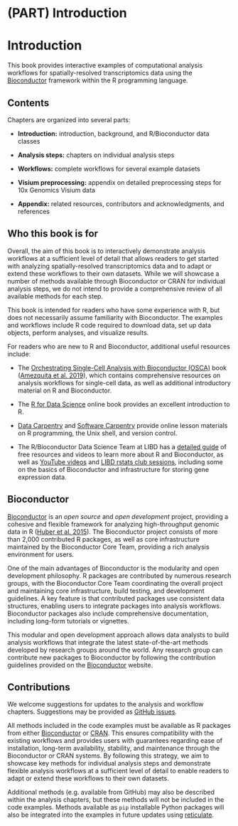 # (PART) Introduction {-}

# Introduction

This book provides interactive examples of computational analysis workflows for spatially-resolved transcriptomics data using the [Bioconductor](http://bioconductor.org/) framework within the R programming language.


## Contents

Chapters are organized into several parts:

- **Introduction:** introduction, background, and R/Bioconductor data classes

- **Analysis steps:** chapters on individual analysis steps

- **Workflows:** complete workflows for several example datasets

- **Visium preprocessing:** appendix on detailed preprocessing steps for 10x Genomics Visium data

- **Appendix:** related resources, contributors and acknowledgments, and references


## Who this book is for

Overall, the aim of this book is to interactively demonstrate analysis workflows at a sufficient level of detail that allows readers to get started with analyzing spatially-resolved transcriptomics data and to adapt or extend these workflows to their own datasets. While we will showcase a number of methods available through Bioconductor or CRAN for individual analysis steps, we do not intend to provide a comprehensive review of all available methods for each step.

This book is intended for readers who have some experience with R, but does not necessarily assume familiarity with Bioconductor. The examples and workflows include R code required to download data, set up data objects, perform analyses, and visualize results.

For readers who are new to R and Bioconductor, additional useful resources include:

- The [Orchestrating Single-Cell Analysis with Bioconductor (OSCA)](https://osca.bioconductor.org/) book ([Amezquita et al. 2019](https://doi.org/10.1038/s41592-019-0654-x)), which contains comprehensive resources on analysis workflows for single-cell data, as well as additional introductory material on R and Bioconductor.

- The [R for Data Science](https://r4ds.had.co.nz/) online book provides an excellent introduction to R.

- [Data Carpentry](https://datacarpentry.org/) and [Software Carpentry](https://software-carpentry.org/) provide online lesson materials on R programming, the Unix shell, and version control.

- The R/Bioconductor Data Science Team at LIBD has a [detailed guide](https://lcolladotor.github.io/bioc_team_ds/rbioconductor-data-science-bootcamps.html) of free resources and videos to learn more about R and Bioconductor, as well as [YouTube videos](https://www.youtube.com/c/LeonardoColladoTorres/playlists) and [LIBD rstats club sessions](https://docs.google.com/spreadsheets/d/1is8dZSd0FZ9Qi1Zvq1uRhm-P1McnJRd_zxdAfCRoMfA/edit?usp=sharing), including some on the basics of Bioconductor and infrastructure for storing gene expression data.


## Bioconductor

[Bioconductor](http://bioconductor.org/) is an *open source* and *open development* project, providing a cohesive and flexible framework for analyzing high-throughput genomic data in R ([Huber et al. 2015](https://doi.org/10.1038/nmeth.3252)). The Bioconductor project consists of more than 2,000 contributed R packages, as well as core infrastructure maintained by the Bioconductor Core Team, providing a rich analysis environment for users.

One of the main advantages of Bioconductor is the modularity and open development philosophy. R packages are contributed by numerous research groups, with the Bioconductor Core Team coordinating the overall project and maintaining core infrastructure, build testing, and development guidelines. A key feature is that contributed packages use consistent data structures, enabling users to integrate packages into analysis workflows. Bioconductor packages also include comprehensive documentation, including long-form tutorials or vignettes.

This modular and open development approach allows data analysts to build analysis workflows that integrate the latest state-of-the-art methods developed by research groups around the world. Any research group can contribute new packages to Bioconductor by following the contribution guidelines provided on the [Bioconductor](http://bioconductor.org/) website.


## Contributions

We welcome suggestions for updates to the analysis and workflow chapters. Suggestions may be provided as [GitHub issues](https://github.com/lmweber/OSTA-book/issues).

All methods included in the code examples must be available as R packages from either [Bioconductor](http://bioconductor.org/) or [CRAN](https://cran.r-project.org/). This ensures compatibility with the existing workflows and provides users with guarantees regarding ease of installation, long-term availability, stability, and maintenance through the Bioconductor or CRAN systems. By following this strategy, we aim to showcase key methods for individual analysis steps and demonstrate flexible analysis workflows at a sufficient level of detail to enable readers to adapt or extend these workflows to their own datasets.

Additional methods (e.g. available from GitHub) may also be described within the analysis chapters, but these methods will not be included in the code examples. Methods available as `pip` installable Python packages will also be integrated into the examples in future updates using [reticulate](https://rstudio.github.io/reticulate/).

